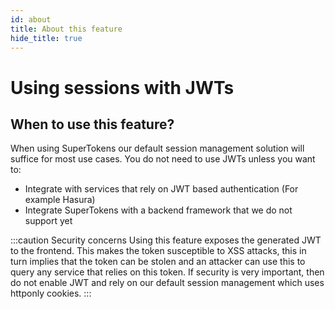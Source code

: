 ```yaml
---
id: about
title: About this feature
hide_title: true
---
```


<!-- COPY DOCS -->
<!-- ./session/common-customizations/sessions/with-jwt/about.mdx -->

# Using sessions with JWTs

## When to use this feature?

When using SuperTokens our default session management solution will suffice for most use cases. You do not need to use JWTs unless you want to:

- Integrate with services that rely on JWT based authentication (For example Hasura)
- Integrate SuperTokens with a backend framework that we do not support yet

:::caution Security concerns
Using this feature exposes the generated JWT to the frontend. This makes the token susceptible to XSS attacks, this in turn implies that the token can be stolen and an attacker can use this to query any service that relies on this token. If security is very important, then do not enable JWT and rely on our default session management which uses httponly cookies.
:::
